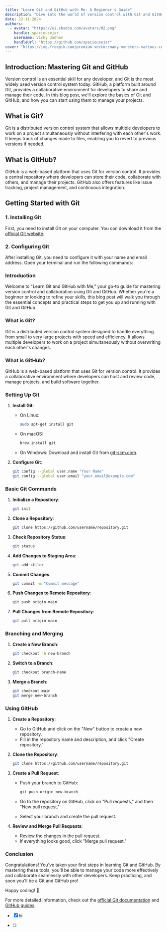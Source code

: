 ```yaml
---
title: "Learn Git and GitHub with Me: A Beginner's Guide"
description: "Dive into the world of version control with Git and GitHub. This blog post provides a step-by-step guide for beginners to understand and use Git and GitHub effectively."
date: 22-11-2024
authors:
  - avatar: "https://ui.shadcn.com/avatars/02.png"
    handle: spaciousejar
    username: Vicky Jadhav
    handleUrl: "https://github.com/spaciousejar"
cover: "https://img.freepik.com/premium-vector/many-monsters-various-colors-doodle-come-bless-birthday-happy_577083-84.jpg?w=826"
---
```


## Introduction: Mastering Git and GitHub

Version control is an essential skill for any developer, and Git is the most widely used version control system today. GitHub, a platform built around Git, provides a collaborative environment for developers to share and manage their code. In this blog post, we'll explore the basics of Git and GitHub, and how you can start using them to manage your projects.

## What is Git?

Git is a distributed version control system that allows multiple developers to work on a project simultaneously without interfering with each other's work. It keeps track of changes made to files, enabling you to revert to previous versions if needed.

## What is GitHub?

GitHub is a web-based platform that uses Git for version control. It provides a central repository where developers can store their code, collaborate with others, and manage their projects. GitHub also offers features like issue tracking, project management, and continuous integration.

## Getting Started with Git

### 1\. Installing Git

First, you need to install Git on your computer. You can download it from the [official Git website](https://git-scm.com/).

### 2\. Configuring Git

After installing Git, you need to configure it with your name and email address. Open your terminal and run the following commands:

### Introduction

Welcome to "Learn Git and GitHub with Me," your go-to guide for mastering version control and collaboration using Git and GitHub. Whether you're a beginner or looking to refine your skills, this blog post will walk you through the essential concepts and practical steps to get you up and running with Git and GitHub.

### What is Git?

Git is a distributed version control system designed to handle everything from small to very large projects with speed and efficiency. It allows multiple developers to work on a project simultaneously without overwriting each other's changes.

### What is GitHub?

GitHub is a web-based platform that uses Git for version control. It provides a collaborative environment where developers can host and review code, manage projects, and build software together.

### Setting Up Git

1. **Install Git**:

   - On Linux:

     ```bash
     sudo apt-get install git
     ```
   - On macOS:

     ```bash
     brew install git
     ```
   - On Windows: Download and install Git from [git-scm.com](https://git-scm.com/).

2. **Configure Git**:

   ```bash
   git config --global user.name "Your Name"
   git config --global user.email "your.email@example.com"
   ```

### Basic Git Commands

1. **Initialize a Repository**:

   ```bash
   git init
   ```

2. **Clone a Repository**:

   ```bash
   git clone https://github.com/username/repository.git
   ```

3. **Check Repository Status**:

   ```bash
   git status
   ```

4. **Add Changes to Staging Area**:

   ```bash
   git add <file>
   ```

5. **Commit Changes**:

   ```bash
   git commit -m "Commit message"
   ```

6. **Push Changes to Remote Repository**:

   ```bash
   git push origin main
   ```

7. **Pull Changes from Remote Repository**:

   ```bash
   git pull origin main
   ```

### Branching and Merging

1. **Create a New Branch**:

   ```bash
   git checkout -b new-branch
   ```

2. **Switch to a Branch**:

   ```bash
   git checkout branch-name
   ```

3. **Merge a Branch**:

   ```bash
   git checkout main
   git merge new-branch
   ```

### Using GitHub

1. **Create a Repository**:

   - Go to GitHub and click on the "New" button to create a new repository.
   - Fill in the repository name and description, and click "Create repository."

2. **Clone the Repository**:

   ```bash
   git clone https://github.com/username/repository.git
   ```

3. **Create a Pull Request**:

   - Push your branch to GitHub:

     ```bash
     git push origin new-branch
     ```
   - Go to the repository on GitHub, click on "Pull requests," and then "New pull request."
   - Select your branch and create the pull request.

4. **Review and Merge Pull Requests**:

   - Review the changes in the pull request.
   - If everything looks good, click "Merge pull request."

### Conclusion

Congratulations! You've taken your first steps in learning Git and GitHub. By mastering these tools, you'll be able to manage your code more effectively and collaborate seamlessly with other developers. Keep practicing, and soon you'll be a Git and GitHub pro!

Happy coding! 🚀

For more detailed information, check out the [official Git documentation](https://git-scm.com/doc) and [GitHub guides](https://guides.github.com/). 
- [x] hi

- [ ] 